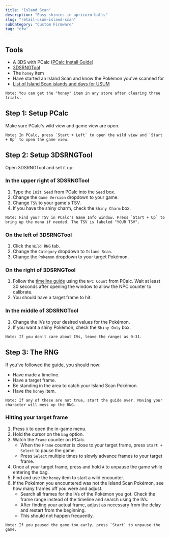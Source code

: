 ```yaml
---
title: "Island Scan"
description: "Easy shinies in apricorn balls"
slug: "retail-usum-island-scan"
subCategory: "Custom Firmware"
tag: "cfw"
---
```


## Tools

- A 3DS with PCalc ([PCalc Install Guide](https://www.pokemonrng.com/misc-3ds-installing-pcalc))
- [3DSRNGTool](https://github.com/wwwwwwzx/3DSRNGTool/releases)
- The `honey` item
- Have started an Island Scan and know the Pokémon you've scanned for
- [List of Island Scan islands and days for USUM](https://www.pokemonrng.com/misc-3ds-island-scan-usum)

```
Note: You can get the "honey" item in any store after clearing three trials.
```

## Step 1: Setup PCalc

Make sure PCalc's wild view and game view are open.

```
Note: In PCalc, press `Start + Left` to open the wild view and `Start + Up` to open the game view.
```

## Step 2: Setup 3DSRNGTool

Open 3DSRNGTool and set it up:

### In the upper right of 3DSRNGTool

1. Type the `Init Seed` from PCalc into the `Seed` box.
2. Change the `Game Version` dropdown to your game.
3. Change `TSV` to your game's TSV.
4. If you have the shiny charm, check the `Shiny Charm` box.

```
Note: Find your TSV in PCalc's Game Info window. Press `Start + Up` to bring up the menu if needed. The TSV is labeled "YOUR TSV".
```

### On the left of 3DSRNGTool

1. Click the `Wild RNG` tab.
2. Change the `Category` dropdown to `Island Scan`.
3. Change the `Pokemon` dropdown to your target Pokémon.

### On the right of 3DSRNGTool

1. Follow the [timeline guide](https://www.pokemonrng.com/retail-usum-timeline) using the `NPC Count` from PCalc. Wait at least 30 seconds after opening the window to allow the NPC counter to calibrate.
2. You should have a target frame to hit.

### In the middle of 3DSRNGTool

1. Change the IVs to your desired values for the Pokémon.
2. If you want a shiny Pokémon, check the `Shiny Only` box.

```
Note: If you don't care about IVs, leave the ranges as 0-31.
```

## Step 3: The RNG

If you've followed the guide, you should now:

- Have made a timeline.
- Have a target frame.
- Be standing in the area to catch your Island Scan Pokémon.
- Have the `honey` item.

```
Note: If any of these are not true, start the guide over. Moving your character will mess up the RNG.
```

### Hitting your target frame

1. Press `X` to open the in-game menu.
2. Hold the cursor on the `bag` option.
3. Watch the `Frame` counter on PCalc.
   - When the `Frame` counter is close to your target frame, press `Start + Select` to pause the game.
   - Press `Select` multiple times to slowly advance frames to your target frame.
4. Once at your target frame, press and hold `A` to unpause the game while entering the bag.
5. Find and use the `honey` item to start a wild encounter.
6. If the Pokémon you encountered was not the Island Scan Pokémon, see how many frames off you were and adjust.
   - Search all frames for the IVs of the Pokémon you got. Check the frame range instead of the timeline and search using the IVs.
   - After finding your actual frame, adjust as necessary from the delay and restart from the beginning.
   - This should not happen frequently.

```
Note: If you paused the game too early, press `Start` to unpause the game.
```
